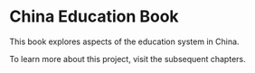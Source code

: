 # China Education Book {.unnumbered}

This book explores aspects of the education system in China.

To learn more about this project, visit the subsequent chapters.

